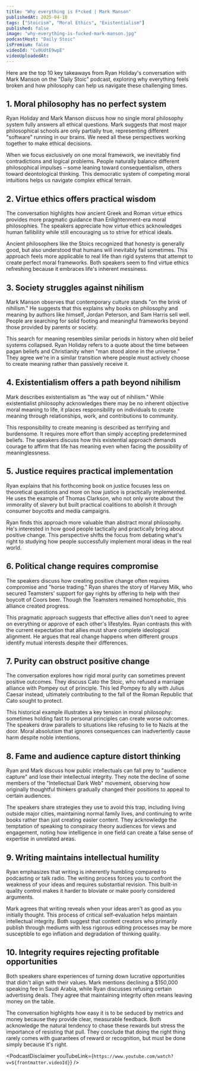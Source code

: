 ```yaml
---
title: "Why everything is F*cked | Mark Manson"
publishedAt: 2025-04-18
tags: ["Stoicism", "Moral Ethics", "Existentialism"]
published: false
image: "why-everything-is-fucked-mark-manson.jpg"
podcastHost: "Daily Stoic"
isPremium: false
videoId: "Cv0UdtE9wpE"
videoUploadedAt:
---
```



<PodcastSummaryPageLayout frontmatter={frontmatter}>

Here are the top 10 key takeaways from Ryan Holiday's conversation with Mark Manson on the "Daily Stoic" podcast, exploring why everything feels broken and how philosophy can help us navigate these challenging times.

## 1. Moral philosophy has no perfect system

Ryan Holiday and Mark Manson discuss how no single moral philosophy system fully answers all ethical questions. Mark suggests that most major philosophical schools are only partially true, representing different "software" running in our brains. We need all these perspectives working together to make ethical decisions.

When we focus exclusively on one moral framework, we inevitably find contradictions and logical problems. People naturally balance different philosophical impulses – some leaning toward consequentialism, others toward deontological thinking. This democratic system of competing moral intuitions helps us navigate complex ethical terrain.

## 2. Virtue ethics offers practical wisdom

The conversation highlights how ancient Greek and Roman virtue ethics provides more pragmatic guidance than Enlightenment-era moral philosophies. The speakers appreciate how virtue ethics acknowledges human fallibility while still encouraging us to strive for ethical ideals.

Ancient philosophers like the Stoics recognized that honesty is generally good, but also understood that humans will inevitably fail sometimes. This approach feels more applicable to real life than rigid systems that attempt to create perfect moral frameworks. Both speakers seem to find virtue ethics refreshing because it embraces life's inherent messiness.

## 3. Society struggles against nihilism

Mark Manson observes that contemporary culture stands "on the brink of nihilism." He suggests that this explains why books on philosophy and meaning by authors like himself, Jordan Peterson, and Sam Harris sell well. People are searching for solid footing and meaningful frameworks beyond those provided by parents or society.

This search for meaning resembles similar periods in history when old belief systems collapsed. Ryan Holiday refers to a quote about the time between pagan beliefs and Christianity when "man stood alone in the universe." They agree we're in a similar transition where people must actively choose to create meaning rather than passively receive it.

## 4. Existentialism offers a path beyond nihilism

Mark describes existentialism as "the way out of nihilism." While existentialist philosophy acknowledges there may be no inherent objective moral meaning to life, it places responsibility on individuals to create meaning through relationships, work, and contributions to community.

This responsibility to create meaning is described as terrifying and burdensome. It requires more effort than simply accepting predetermined beliefs. The speakers discuss how this existential approach demands courage to affirm that life has meaning even when facing the possibility of meaninglessness.

## 5. Justice requires practical implementation

Ryan explains that his forthcoming book on justice focuses less on theoretical questions and more on how justice is practically implemented. He uses the example of Thomas Clarkson, who not only wrote about the immorality of slavery but built practical coalitions to abolish it through consumer boycotts and media campaigns.

Ryan finds this approach more valuable than abstract moral philosophy. He's interested in how good people tactically and practically bring about positive change. This perspective shifts the focus from debating what's right to studying how people successfully implement moral ideas in the real world.

## 6. Political change requires compromise

The speakers discuss how creating positive change often requires compromise and "horse trading." Ryan shares the story of Harvey Milk, who secured Teamsters' support for gay rights by offering to help with their boycott of Coors beer. Though the Teamsters remained homophobic, this alliance created progress.

This pragmatic approach suggests that effective allies don't need to agree on everything or approve of each other's lifestyles. Ryan contrasts this with the current expectation that allies must share complete ideological alignment. He argues that real change happens when different groups identify mutual interests despite their differences.

## 7. Purity can obstruct positive change

The conversation explores how rigid moral purity can sometimes prevent positive outcomes. They discuss Cato the Stoic, who refused a marriage alliance with Pompey out of principle. This led Pompey to ally with Julius Caesar instead, ultimately contributing to the fall of the Roman Republic that Cato sought to protect.

This historical example illustrates a key tension in moral philosophy: sometimes holding fast to personal principles can create worse outcomes. The speakers draw parallels to situations like refusing to lie to Nazis at the door. Moral absolutism that ignores consequences can inadvertently cause harm despite noble intentions.

## 8. Fame and audience capture distort thinking

Ryan and Mark discuss how public intellectuals can fall prey to "audience capture" and lose their intellectual integrity. They note the decline of some members of the "Intellectual Dark Web" movement, observing how originally thoughtful thinkers gradually changed their positions to appeal to certain audiences.

The speakers share strategies they use to avoid this trap, including living outside major cities, maintaining normal family lives, and continuing to write books rather than just creating easier content. They acknowledge the temptation of speaking to conspiracy theory audiences for views and engagement, noting how intelligence in one field can create a false sense of expertise in unrelated areas.

## 9. Writing maintains intellectual humility

Ryan emphasizes that writing is inherently humbling compared to podcasting or talk radio. The writing process forces you to confront the weakness of your ideas and requires substantial revision. This built-in quality control makes it harder to bloviate or make poorly considered arguments.

Mark agrees that writing reveals when your ideas aren't as good as you initially thought. This process of critical self-evaluation helps maintain intellectual integrity. Both suggest that content creators who primarily publish through mediums with less rigorous editing processes may be more susceptible to ego inflation and degradation of thinking quality.

## 10. Integrity requires rejecting profitable opportunities

Both speakers share experiences of turning down lucrative opportunities that didn't align with their values. Mark mentions declining a $150,000 speaking fee in Saudi Arabia, while Ryan discusses refusing certain advertising deals. They agree that maintaining integrity often means leaving money on the table.

The conversation highlights how easy it is to be seduced by metrics and money because they provide clear, measurable feedback. Both acknowledge the natural tendency to chase these rewards but stress the importance of resisting that pull. They conclude that doing the right thing rarely comes with guarantees of reward or recognition, but must be done simply because it's right.

<PodcastDisclaimer
  youTubeLink={`https://www.youtube.com/watch?v=${frontmatter.videoId}`}
/>

</PodcastSummaryPageLayout>
